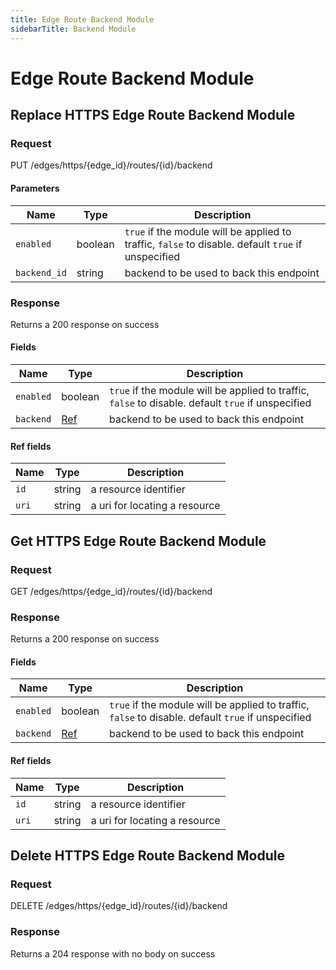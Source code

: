 ```yaml
---
title: Edge Route Backend Module
sidebarTitle: Backend Module
---
```



# Edge Route Backend Module

## Replace HTTPS Edge Route Backend Module

### Request

PUT /edges/https/\{edge_id\}/routes/\{id\}/backend

<EdgeRouteBackendModuleReplaceRequest />

#### Parameters

| Name         | Type    | Description                                                                                        |
| ------------ | ------- | -------------------------------------------------------------------------------------------------- |
| `enabled`    | boolean | `true` if the module will be applied to traffic, `false` to disable. default `true` if unspecified |
| `backend_id` | string  | backend to be used to back this endpoint                                                           |

### Response

Returns a 200 response on success

<EdgeRouteBackendModuleReplaceResponse />

#### Fields

| Name      | Type               | Description                                                                                        |
| --------- | ------------------ | -------------------------------------------------------------------------------------------------- |
| `enabled` | boolean            | `true` if the module will be applied to traffic, `false` to disable. default `true` if unspecified |
| `backend` | [Ref](#ref-fields) | backend to be used to back this endpoint                                                           |

#### Ref fields

| Name  | Type   | Description                   |
| ----- | ------ | ----------------------------- |
| `id`  | string | a resource identifier         |
| `uri` | string | a uri for locating a resource |

## Get HTTPS Edge Route Backend Module

### Request

GET /edges/https/\{edge_id\}/routes/\{id\}/backend

<EdgeRouteBackendModuleGetRequest />

### Response

Returns a 200 response on success

<EdgeRouteBackendModuleGetResponse />

#### Fields

| Name      | Type               | Description                                                                                        |
| --------- | ------------------ | -------------------------------------------------------------------------------------------------- |
| `enabled` | boolean            | `true` if the module will be applied to traffic, `false` to disable. default `true` if unspecified |
| `backend` | [Ref](#ref-fields) | backend to be used to back this endpoint                                                           |

#### Ref fields

| Name  | Type   | Description                   |
| ----- | ------ | ----------------------------- |
| `id`  | string | a resource identifier         |
| `uri` | string | a uri for locating a resource |

## Delete HTTPS Edge Route Backend Module

### Request

DELETE /edges/https/\{edge_id\}/routes/\{id\}/backend

<EdgeRouteBackendModuleDeleteRequest />

### Response

Returns a 204 response with no body on success
